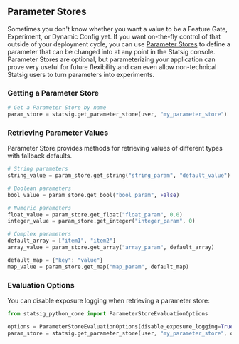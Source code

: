 ## Parameter Stores

Sometimes you don't know whether you want a value to be a Feature Gate, Experiment, or Dynamic Config yet. If you want on-the-fly control of that outside of your deployment cycle, you can use [Parameter Stores](/client/concepts/parameter-stores/) to define a parameter that can be changed into at any point in the Statsig console. Parameter Stores are optional, but parameterizing your application can prove very useful for future flexibility and can even allow non-technical Statsig users to turn parameters into experiments.

### Getting a Parameter Store

```python
# Get a Parameter Store by name
param_store = statsig.get_parameter_store(user, "my_parameter_store")
```

### Retrieving Parameter Values

Parameter Store provides methods for retrieving values of different types with fallback defaults.

```python
# String parameters
string_value = param_store.get_string("string_param", "default_value")

# Boolean parameters
bool_value = param_store.get_bool("bool_param", False)

# Numeric parameters
float_value = param_store.get_float("float_param", 0.0)
integer_value = param_store.get_integer("integer_param", 0)

# Complex parameters
default_array = ["item1", "item2"]
array_value = param_store.get_array("array_param", default_array)

default_map = {"key": "value"}
map_value = param_store.get_map("map_param", default_map)
```

### Evaluation Options

You can disable exposure logging when retrieving a parameter store:

```python
from statsig_python_core import ParameterStoreEvaluationOptions

options = ParameterStoreEvaluationOptions(disable_exposure_logging=True)
param_store = statsig.get_parameter_store(user, "my_parameter_store", options)
```
